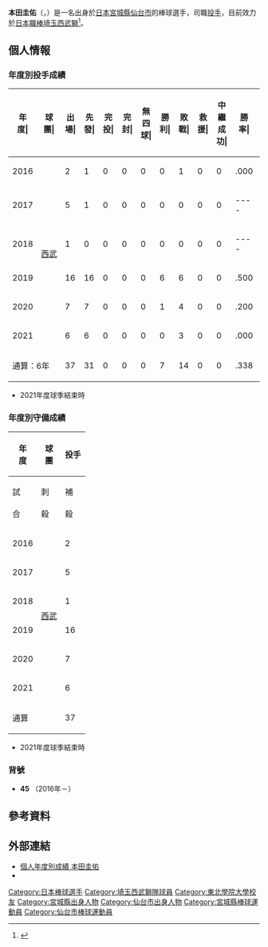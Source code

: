 {{Multiple issues|
{{Expand language|1=en|time=2020-08-12T01:41:16+00:00}}
{{Missing information|1=个人情报|time=2020-08-12T01:41:16+00:00}}

}}
{{Infobox NPB player|
|name=本田圭佑|
|image=Hondakeisuke.jpg|
|width=300|
|position=投手|
|team=埼玉西武獅|
|number=45|
|bats=右|
|throws=右|
|birthdate={{birth_date_and_age|1993|4|24|mf=y}}|
|birthplace={{JPN}}[[宮城縣|宮城縣]][[仙台市|仙台市]]|
|debutdate=9月11日
|debutyear=2016年
|debutteam=埼玉西武獅
|statyear=2021年球季
|stat1label=勝投－敗投
|stat1value=7－14
|stat2label=中繼－救援
|stat2value=0－0
|stat3label=三振－四死
|stat3value=94－63
|stat4label=防禦率
|stat4value=4.80
|teams=<nowiki></nowiki> 
* 東北學院高等學校
* [[東北學院大學|東北學院大學]]
* [[埼玉西武獅|埼玉西武獅]]（2016年－）
}}
{{MedalTableTop}}
{{MedalSport|男子[[棒球|棒球]]}}
{{MedalCountry|{{JPN}}}}
{{MedalCompetition|[[U-23世界盃棒球賽|U-23世界盃棒球賽]]}}
{{MedalGold|[[2016年U-23世界盃棒球賽|2016年 蒙特雷]]|隊際}}
{{MedalBottom}}
{{Japanese|japanese=本田 圭佑|kana=ほんだ けいすけ|romaji=Honda Keisuke}}

'''本田圭佑'''（{{jpn|j=本田 圭佑|hg=ほんだ けいすけ|rm=Honda Keisuke}}，{{bd|1993年|4月24日||catIdx=Honda, Keisuke}}）是一名出身於[[日本|日本]][[宮城縣|宮城縣]][[仙台市|仙台市]]的棒球選手，司職[[投手|投手]]，目前效力於[[日本職棒|日本職棒]][[埼玉西武獅|埼玉西武獅]]<ref>{{cite web|url=https://www.sponichi.co.jp/baseball/news/2015/11/19/kiji/K20151119011538470.html|title=西武　３位野田、４位大滝、６位本田の入団決定|publisher=sponichi|date=2015-11-19|access-date=2020-11-12|archive-date=2020-11-13|archive-url=https://web.archive.org/web/20201113000912/https://www.sponichi.co.jp/baseball/news/2015/11/19/kiji/K20151119011538470.html|dead-url=no}}</ref>。

== 個人情報 ==
=== 年度別投手成績 ===
{| class="wikitable" style="text-align:right; font-size:small"
|-bgcolor="#efefef"
!年<br>度|!!球<br>團|!!出<br>場|!!先<br>發|!!完<br>投|!!完<br>封|!!無<br>四<br>球|!!勝<br>利|!!敗<br>戰|!!救<br>援|!!中<br>繼<br>成<br>功|!!勝<br>率|!!打<br>者|!!投<br>球<br>局<br>數|!!被<br>安<br>打|!!被<br>全<br>壘<br>打|!!保<br>送|!!敬<br>遠|!!觸<br>身<br>球|!!三<br>振<br>數|!!暴<br>投|!!犯<br>規|!!失分|!!自<br>責<br>分|!!防<br>禦<br>率|!!WHIP
|-
|style="text-align:center;"|2016
|rowspan="6" style="text-align: center; white-space: nowrap;"|[[埼玉西武獅|西武]]
|2||1||0||0||0||0||1||0||0||.000||23||4.2||8||0||1||0||1||3||0||0||4||4||7.71||1.93
|-
|style="text-align: center;"|2017
|5||1||0||0||0||0||0||0||0||----||36||7.2||7||0||6||0||0||5||0||0||4||4||4.70||1.70
|-
|style="text-align: center;"|2018
|1||0||0||0||0||0||0||0||0||----||15||2.1||7||2||1||0||0||0||2||0||6||6||23.14||3.43
|-
|style="text-align: center;"|2019
|16||16||0||0||0||6||6||0||0||.500||375||91.1||88||13||28||0||3||53||2||0||48||47||4.63||1.27
|-
|style="text-align:center;"|2020
|7||7||0||0||0||1||4||0||0||.200||149||35.1||35||6||13||0||0||24||1||0||17||16||4.08||1.36
|-
|style="text-align:center;"|2021
|6||6||0||0||0||0||3||0||0||.000||111||25.2||23||3||14||0||0||9||2||0||14||12||4.21||1.44
|-
!colspan="2"|通算：6年
|37||31||0||0||0||7||14||0||0||.338||709||167.0||168||24||63||0||4||94||7||0||93||89||4.80||1.38
|}
* 2021年度球季結束時

=== 年度別守備成績 ===
{| class="wikitable" style="text-align: right; font-size: small; border-collapse:collapse; padding: 1px;"
!rowspan="2"|年<br />度!!rowspan="2"|球<br />團!!colspan="6"|投手
|-style="line-height:1.25em;"
!試<br /><br />合!!刺<br /><br />殺!!補<br /><br />殺!!失<br /><br />誤!!雙<br /><br />殺!!守<br />備<br />率
|-
|style="text-align: center;"|2016
|rowspan="6" style="text-align: center; white-space: nowrap;"|[[埼玉西武獅|西武]]
|2||0||0||0||0||----
|-
|style="text-align: center;"|2017
|5||0||1||0||0||1.000
|-
|style="text-align:center;"|2018
|1||0||1||0||0||1.000
|-
|style="text-align:center;"|2019
|16||4||16||0||3||1.000
|-
|style="text-align:center;"|2020
|7||2||4||0||0||1.000
|-
|style="text-align:center;"|2021
|6||3||0||1||0||.750
|-
!colspan="2"|通算
|37||9||22||1||3||.969
|}
* 2021年度球季結束時

=== 背號 ===
* '''45''' （2016年－）

== 參考資料 ==
{{reflist}}

== 外部連結 ==
* [http://npb.jp/bis/players/31835132.html 個人年度別成績 本田圭佑] {{Wayback|url=http://npb.jp/bis/players/31835132.html |date=20201221141050 }} {{ja icon}} 
* {{Baseballstats|brm=honda-000kei}}

{{西武球員名單}}
{{2016年U-23世界盃棒球賽日本代表隊}}
{{DEFAULTSORT:Honda, Keisuke}}
[[Category:日本棒球選手|Category:日本棒球選手]]
[[Category:埼玉西武獅隊球員|Category:埼玉西武獅隊球員]]
[[Category:東北學院大學校友|Category:東北學院大學校友]]
[[Category:宮城縣出身人物|Category:宮城縣出身人物]]
[[Category:仙台市出身人物|Category:仙台市出身人物]]
[[Category:宮城縣棒球運動員|Category:宮城縣棒球運動員]]
[[Category:仙台市棒球運動員|Category:仙台市棒球運動員]]